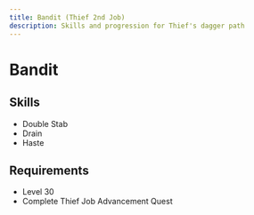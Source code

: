 ```yaml
---
title: Bandit (Thief 2nd Job)
description: Skills and progression for Thief's dagger path
---
```


# Bandit

## Skills
- Double Stab
- Drain
- Haste

## Requirements
- Level 30
- Complete Thief Job Advancement Quest